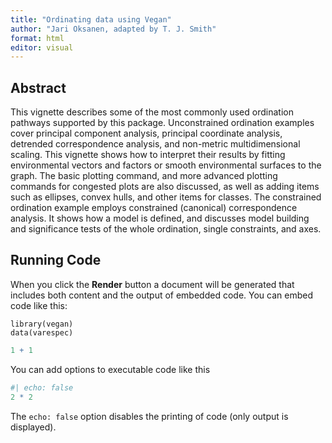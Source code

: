 ```yaml
---
title: "Ordinating data using Vegan"
author: "Jari Oksanen, adapted by T. J. Smith"
format: html
editor: visual
---
```


## Abstract

This vignette describes some of the most commonly used ordination pathways supported by this package. Unconstrained ordination examples cover principal component analysis, principal coordinate analysis, detrended correspondence analysis, and non-metric multidimensional scaling. This vignette shows how to interpret their results by fitting environmental vectors and factors or smooth environmental surfaces to the graph. The basic plotting command, and more advanced plotting commands for congested plots are also discussed, as well as adding items such as ellipses, convex hulls, and other items for classes. The constrained ordination example employs constrained (canonical) correspondence analysis. It shows how a model is defined, and discusses model building and significance tests of the whole ordination, single constraints, and axes.

## Running Code

When you click the **Render** button a document will be generated that includes both content and the output of embedded code. You can embed code like this:

```data
library(vegan)
data(varespec)
```

```r
1 + 1
```

You can add options to executable code like this

```r
#| echo: false
2 * 2
```

The `echo: false` option disables the printing of code (only output is displayed).
